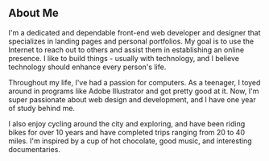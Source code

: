 ## About Me

I'm a dedicated and dependable front-end web developer and designer that specializes in landing pages and personal portfolios. My goal is to use the Internet to reach out to others and assist them in establishing an online presence. I like to build things - usually with technology, and I believe technology should enhance every person's life.

Throughout my life, I've had a passion for computers. As a teenager, I toyed around in programs like Adobe Illustrator and got pretty good at it. Now, I'm super passionate about web design and development, and I have one year of study behind me.

I also enjoy cycling around the city and exploring, and have been riding bikes for over 10 years and have completed trips ranging from 20 to 40 miles. I'm inspired by a cup of hot chocolate, good music, and interesting documentaries.
